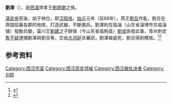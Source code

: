 '''劉澤'''（{{Bd|？||前86年|catIdx=L}}），是[[西漢|西漢]]齊孝王[[劉將閭|劉將閭]]之孫。

[[漢武帝|漢武帝]]死後，幼子继位，即[[汉昭帝|汉昭帝]]。[[始元_(西汉)|始元]]元年（前86年），燕王[[劉旦|劉旦]]作亂，劉旦在燕国招募各郡的地痞，打造武器，不斷閱兵。劉澤則在临淄（山东省淄博市东临淄镇）發動兵變，菑川王[[刘建_(菑川王)|劉建]]之子缾侯（今山东省临朐县）[[刘成_(缾侯)|劉成]]告發此事，青州刺史[[雋不疑|雋不疑]]逮捕劉澤與劉旦等，交由[[大鸿胪|大鸿胪]]丞審訊，劉澤被處死，劉旦得到釋放。<ref>
{{wikisource history|漢書|035|quote=旦怒曰：“我当为帝，何赐也！”遂与宗室中山哀王子刘长、齐孝王孙刘泽等结谋，诈言以武帝时受诏，得职吏事，修武备，备非常。}}</ref><ref>{{wikisource history|漢書|035|quote=即与刘泽谋为奸书，言少帝非武帝子，大臣所共立，天下宜共伐之。使人传行郡国，以摇动百姓。泽谋归发兵临淄，与燕王俱起。旦遂招来郡国奸人，赋敛铜铁作甲兵，数阅其车骑材官卒，建旌旗鼓车，旄头先驱，郎中侍从者着貂羽，黄金附蝉，皆号侍中。旦从相、中尉以下，勒车骑，发民会围，大猎文安县，以讲士马，须期日。郎中韩义等数谏旦，旦杀义等凡十五人。会缾侯刘成知泽等谋，告之青州刺史隽不疑，不疑收捕泽以闻。天子遣大鸿胪丞治，连引燕王。有诏勿治，而刘泽等伏诛。}}</ref>

==参考资料==
{{reflist}}

[[Category:西汉宗室|Category:西汉宗室]]
[[Category:西汉民变领袖|Category:西汉民变领袖]]
[[Category:西汉被处决者|Category:西汉被处决者]]
[[Category:刘姓|Category:刘姓]]